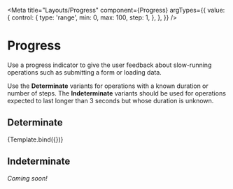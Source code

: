 
<Meta
  title="Layouts/Progress"
  component={Progress}
  argTypes={{
    value: {
      control: {
        type: 'range',
        min: 0,
        max: 100,
        step: 1,
      },
    },
  }}
/>

# Progress

Use a progress indicator to give the user feedback about slow-running operations
such as submitting a form or loading data.

Use the **Determinate** variants for operations with a known duration or number
of steps. The **Indeterminate** variants should be used for operations expected
to last longer than 3 seconds but whose duration is unknown.

## Determinate


<Canvas>
  <Story name="Default" args={{ value: 35 }}>
    {Template.bind({})}
  </Story>
</Canvas>

<ArgsTable story="Default" />

## Indeterminate

_Coming soon!_
